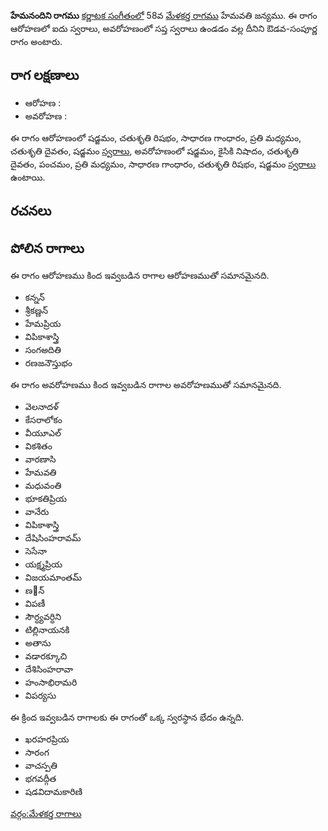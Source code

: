 {{Infobox ragam
	| name          	= హేమనందిని
	| synonym	    	= 
	| mela          	= 
	| chakra        	= 
	| janaka        	= 
	| type          	= ఔడవ-సంపూర్ణ
	| arohanam      	= {{svaraC|S|R2|G2|M2|D2|S'}} 
	| avarohanam    	= {{svaraC|S'|N2|D2|P|M2|G2|R2|S}}
	| jeeva         	=
	| chhaya        	=
	| nyasa         	=
	| vishesha      	= 
	| equivalent  		= 
}}
{{కర్ణాటక సంగీత రాగాలు}}
'''హేమనందిని రాగము''' [[కర్ణాటక సంగీతం]]లో 58వ [[మేళకర్త రాగము]] హేమవతి జన్యము.  ఈ రాగం ఆరోహణలో ఐదు స్వరాలు, అవరోహణంలో సప్త స్వరాలు ఉండడం వల్ల దీనిని ఔడవ-సంపూర్ణ రాగం అంటారు.


==రాగ లక్షణాలు==


* ఆరోహణ : {{svaraC|S|R2|G2|M2|D2|S'}} 
* అవరోహణ : {{svaraC|S'|N2|D2|P|M2|G2|R2|S}}

ఈ రాగం ఆరోహణంలో షడ్జమం, చతుశృతి రిషభం, సాధారణ గాంధారం, ప్రతి మధ్యమం, చతుశృతి దైవతం, షడ్జమం [[స్వరాలు]], అవరోహణంలో షడ్జమం, కైసికి నిషాదం, చతుశృతి దైవతం, పంచమం, ప్రతి మధ్యమం, సాధారణ గాంధారం, చతుశృతి రిషభం, షడ్జమం [[స్వరాలు]] ఉంటాయి.

==రచనలు==



==పోలిన రాగాలు==
ఈ రాగం ఆరోహణము కింద ఇవ్వబడిన రాగాల ఆరోహణముతో సమానమైనది.
* కన్నన్
* శ్రీకణ్ణన్
* హేమప్రియ
* విపికాశాస్త్రి
* సంగఅదితి
* రణజనౌస్తుభం

ఈ రాగం అవరోహణము కింద ఇవ్వబడిన రాగాల అవరోహణముతో సమానమైనది.
* వెలనాదళ్
* కేసరాలోకం
* వీయూఎల్
* వికశితం
* వారణాసి
* హేమవతి
* మధువంతి
* భూకతిప్రియ
* వానేరు
* విపికాశాస్త్రి
* దేషిసింహరావమ్
* సెసేనా
* యక్ష్మప్రియ
* విజయమాంతమ్
* ణ౰న్
* విపణీ
* సౌర్ధ్యవర్ధిని
* టిల్లినాయనకి
* అతాను
* వడారక్కూచి
* దేశిసింహరావా
* హంసాభిరామరి
* విపర్యసు

ఈ క్రింద ఇవ్వబడిన రాగాలకు ఈ రాగంతో ఒక్క స్వరస్థాన భేదం ఉన్నది.
* ఖరహరప్రియ
* సారంగ
* వాచస్పతి
* భగవద్గీత
* షడవిదామకారిణి



[[వర్గం:మేళకర్త రాగాలు]]
